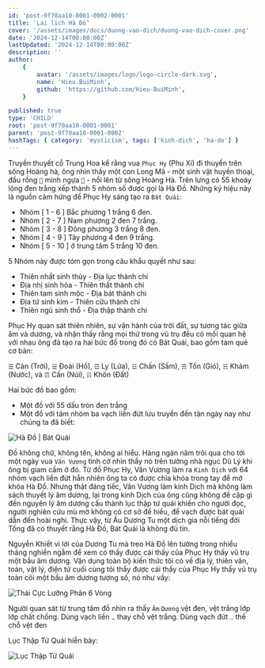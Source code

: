 ```yaml
---
id: 'post-9f70aa10-0001-0002-0001'
title: 'Lai lịch Hà Đồ'
cover: '/assets/images/docs/duong-vao-dich/duong-vao-dich-cover.png'
date: '2024-12-14T00:00:00Z'
lastUpdated: '2024-12-14T00:00:00Z'
description: ''
author:
    {
        avatar: '/assets/images/logo/logo-circle-dark.svg',
        name: 'Hieu.BuiMinh',
        github: 'https://github.com/Hieu-BuiMinh',
    }

published: true
type: 'CHILD'
root: 'post-9f70aa10-0001-0001'
parent: 'post-9f70aa10-0001-0002'
hashTags: { category: 'mysticism', tags: ['kinh-dich', 'ha-do'] }
---
```


Truyền thuyết cỗ Trung Hoa kể rằng vua `Phục Hy` (Phu Xi) đi thuyền trên sông Hoàng hà, ông nhìn thấy một con Long Mã - một sinh vật huyền thoại, đầu rồng `🐲` mình ngựa `🐎` - nổi lên từ sông Hoàng Hà. Trên lưng có 55 khoáy lông đen trắng xếp thành 5 nhóm số được gọi là Hà Đồ. Những ký hiệu này là nguồn cảm hứng để Phục Hy sáng tạo ra `Bát Quái`:

<div className="text-foreground">

- Nhóm [ 1 - 6 ] Bắc phương 1 trắng 6 đen.
- Nhóm [ 2 - 7 ] Nam phương 2 đen 7 trắng.
- Nhóm [ 3 - 8 ] Đông phương 3 trắng 8 đen.
- Nhóm [ 4 - 9 ] Tây phương 4 đen 9 trắng.
- Nhóm [ 5 - 10 ] ở trung tâm 5 trắng 10 đen.

</div>

5 Nhóm này được tóm gọn trong câu khẩu quyết như sau:

<div className="text-foreground">

- Thiên nhất sinh thủy - Địa lục thành chi
- Địa nhị sinh hỏa - Thiên thất thành chi
- Thiên tam sinh mộc - Địa bát thành chi
- Địa tứ sinh kim - Thiên cữu thành chi
- Thiên ngũ sinh thổ - Địa thập thành chi

</div>

Phục Hy quan sát thiên nhiên, sự vận hành của trời đất, sự tương tác giữa âm và dương, và nhận thấy rằng mọi thứ trong vũ trụ đều có mối quan hệ với nhau ông đã tạo ra hai bức đồ trong đó có Bát Quái, bao gồm tám quẻ cơ bản:

`☰` Càn (Trời), `☱` Đoài (Hồ), `☲` Ly (Lửa), `☳` Chấn (Sấm), `☴` Tốn (Gió), `☵` Khảm (Nước), và `☶` Cấn (Núi), `☷` Khôn (Đất)

Hai bức đồ bao gồm:

- Một đồ với 55 dấu tròn đen trắng
- Một đồ với tám nhóm ba vạch liền đứt lưu truyền đến tận ngày nay như chúng ta đã biết:

<Image
	imageClassName="object-contain"
	src="/assets/images/docs/duong-vao-dich/ha-do-bat-quai.svg"
	alt="Hà Đồ | Bát Quái"
/>

Đồ không chữ, không tên, không ai hiểu. Hàng ngàn năm trôi qua cho tới một ngày vua `Văn Vương` tình cờ nhìn thấy nó trên tường nhà ngục Dũ Lý khi ông bị giam cầm ở đó. Từ đồ Phục Hy, Văn Vương làm ra `Kinh Dịch` với 64 nhóm vạch liền đứt hẵn nhiên ông ta có được chìa khóa trong tay để mở khóa Hà Đồ. Nhưng thật đáng tiếc, Văn Vương làm kinh Dịch mà không làm sách thuyết lý âm dương, lại trong kinh Dịch của ông cũng không đề cập gì đến nguyên lý âm dương cấu thành lục thập tứ quái khiến cho người đọc, người nghiên cứu mù mờ không có cơ sở để hiểu, để vạch được bát quái dẫn đến hoài nghi. Thực vậy, từ Âu Dương Tu một dịch gia nỗi tiếng đời Tống đã có thuyết rằng Hà Đồ, Bát Quái là không đủ tin.

Nguyễn Khiết vì lời của Dương Tu mà treo Hà Đồ lên tường trong nhiều tháng nghiền ngẫm để xem có thấy được cái thấy của Phục Hy thấy vũ trụ một bầu âm dương. Vận dụng toàn bộ kiến thức tôi có về địa lý, thiên văn, toán, vật lý, điện tử cuối cùng tôi thấy được cái thấy của Phục Hy thấy vũ trụ toàn cõi một bầu âm dương tượng số, nó như vầy:

<Image src="/assets/images/docs/duong-vao-dich/thai-cuc-luong-phan-6-vong.svg" alt="Thái Cực Lưỡng Phân 6 Vòng" />

Người quan sát từ trung tâm đồ nhìn ra thấy `Âm` `Dương` vệt đen, vệt trắng lớp lớp chất chồng. Dùng vạch liền `⚊` thay chỗ vệt trắng. Dùng vạch đứt `⚋` thế chỗ vệt đen

Lục Thập Tứ Quái hiễn bày:

<Image
	imageClassName="object-contain"
	src="/assets/images/docs/duong-vao-dich/luc-thap-tu-quai.svg"
	alt="Lục Thập Tứ Quái"
/>
